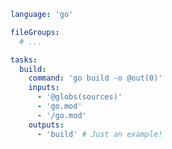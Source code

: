 ```yaml title="<project>/moon.yml" {8,10}
language: 'go'

fileGroups:
  # ...

tasks:
  build:
    command: 'go build -o @out(0)'
    inputs:
      - '@globs(sources)'
      - 'go.mod'
      - '/go.mod'
    outputs:
      - 'build' # Just an example!
```
